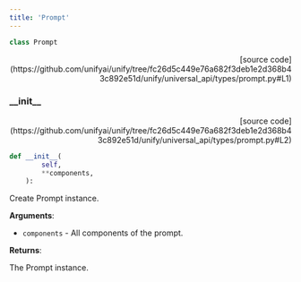 ```yaml
---
title: 'Prompt'
---
```


```python
class Prompt
```

<p align="right">[source code](https://github.com/unifyai/unify/tree/fc26d5c449e76a682f3deb1e2d368b43c892e51d/unify/universal_api/types/prompt.py#L1)</p>



### \_\_init\_\_

<p align="right">[source code](https://github.com/unifyai/unify/tree/fc26d5c449e76a682f3deb1e2d368b43c892e51d/unify/universal_api/types/prompt.py#L2)</p>

```python
def __init__(
        self,
        **components,
    ):
```

Create Prompt instance.

**Arguments**:

- `components` - All components of the prompt.



**Returns**:

The Prompt instance.